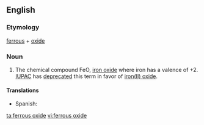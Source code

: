 ==English==

===Etymology===
[[ferrous]] + [[oxide]]

===Noun===
{{en-noun|sg=[[ferrous]] [[oxide]]|-}}
{{wikipedia}}

# {{chemistry}} The chemical compound FeO, [[iron oxide]] where iron has a valence of +2.  [[IUPAC]] has [[deprecated]] this term in favor of [[iron(II) oxide]].

====Translations====
{{trans-top|chemical compound}}
*Spanish: {{t-|es|óxido ferroso|m}}
{{trans-mid}}
{{trans-bottom}}

[[ta:ferrous oxide]]
[[vi:ferrous oxide]]